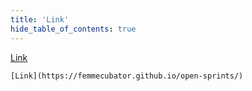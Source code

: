 ```yaml
---
title: 'Link'
hide_table_of_contents: true
---
```


[Link](https://femmecubator.github.io/open-sprints/)

```mdx
[Link](https://femmecubator.github.io/open-sprints/)
```
